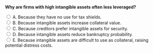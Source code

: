 ::: {.question-block}

<form onsubmit="event.preventDefault(); checkAnswer('module9_mcq_q60')" data-correct-answer="E">
<strong style="display: block;">Why are firms with high intangible assets often less leveraged?</strong>

<label><input type="radio" name="module9_mcq_q60" value="A"> A. Because they have no use for tax shields.</label><br>
<label><input type="radio" name="module9_mcq_q60" value="B"> B. Because intangible assets increase collateral value.</label><br>
<label><input type="radio" name="module9_mcq_q60" value="C"> C. Because creditors prefer intangible assets for security.</label><br>
<label><input type="radio" name="module9_mcq_q60" value="D"> D. Because intangible assets reduce bankruptcy probability.</label><br>
<label><input type="radio" name="module9_mcq_q60" value="E"> E. Because intangible assets are difficult to use as collateral, raising potential distress costs.</label><br>
</form>

<div id="feedback-module9_mcq_q60" class="feedback" data-status="" style="display:none;">
✅ E is correct. Intangible-heavy firms face higher expected distress costs since such assets lose value in bankruptcy.
</div>

:::
